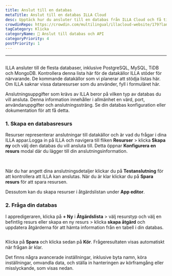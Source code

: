 ```yaml
---
title: Anslut till en databas
metaTitle: Anslut till en databas ILLA Cloud
desc: Upptäck hur du ansluter till en databas från ILLA Cloud och få tillgång till data från PostgreSQL, MySQL, TiDB och MongoDB i dina applikationer.
crowdinRepo: https://crowdin.com/multilingual/illacloud-website/179?languages=sv&filter=basic&value=0
tagCategory: Klicka
categoryName: 📲 Anslut till databas och API
categoryPriority: 4
postPriority: 1
---
```


* * *

## <h2 hidden>Anslut till en databas</h2>

ILLA ansluter till de flesta databaser, inklusive PostgreSQL, MySQL, TiDB och MongoDB. Kontrollera denna lista här för de datakällor ILLA stöder för närvarande. De kommande datakällor som vi planerar att stödja listas här. Om ILLA saknar vissa dataresurser som du använder, fyll i formuläret här.

Anslutningsuppgifter som krävs av ILLA beror på vilken typ av databas du vill ansluta. Denna information innehåller i allmänhet en värd, port, användaruppgifter och anslutningssträng. Se din databas konfiguration eller dokumentation för att få detta.

### 1.  Skapa en databasresurs

Resurser representerar anslutningar till datakällor och är vad du frågar i dina ILLA appar.Logga in på ILLA och navigera till fliken **Resurser** > klicka **Skapa ny** och välj den databas du vill ansluta till. Detta öppnar **Konfigurera en resurs** modal där du lägger till din anslutningsinformation.

<img
  src='https://cdn.illacloud.com/official-website/img/docs/connect/connect-database/resources.png'
  alt=""
/>
<img
  src='https://cdn.illacloud.com/official-website/img/docs/connect/connect-database/config.png'
  alt=""
/>

När du har angett dina anslutningsdetaljer klickar du på **Testanslutning** för att kontrollera att ILLA kan anslutas. När du är klar klickar du på **Spara resurs** för att spara resursen.

Dessutom kan du skapa resurser i åtgärdslistan under **App editor**.

### 2.  Fråga din databas

I appredigeraren, klicka på **+ Ny** i **Åtgärdslista** > välj resurstyp och välj en befintlig resurs eller skapa en ny resurs > klicka **skapa åtgärd** och uppdatera åtgärderna för att hämta information från en tabell i din databas.

<img
  src='https://cdn.illacloud.com/official-website/img/docs/connect/connect-database/action.png'
  alt=""
/>

Klicka på **Spara** och klicka sedan på **Kör**. Frågeresultaten visas automatiskt när frågan är klar.

Det finns några avancerade inställningar, inklusive byta namn, köra inställningar, omvandla data, och ställa in hanteringen av körframgång eller misslyckande, som visas nedan.

<img
  src='https://cdn.illacloud.com/official-website/img/docs/connect/connect-database/run.png'
  alt=""
/>

